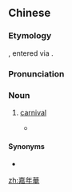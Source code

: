 {{also|嘉年华}}
==Chinese==
{{was fwotd|2014|December|19|lang=zh}}
{{zh-forms|s=嘉年华|type=12|lit=good times}}
{{wikipedia|lang=zh}}

===Etymology===
{{zh-psm|carnival}}, entered via {{der|cmn|yue|-}}.

===Pronunciation===
{{zh-pron
|m=jiāniánhuá
|c=gaa1 nin4 waa4
|h=pfs=kâ-ngièn-fà
|cat=n
}}

===Noun===
{{zh-noun}}

# {{lb|zh|regional}} [[carnival]]
#* {{zh-x|吉打 州 政府 首次 主辦、^吉打 華人 大會堂 協辦 的「 @2014 ^吉打 州 中秋節 '''嘉年華''' 會」於 昨晚（ @7 日）在 ^@達魯阿曼 體育場 前 隆重 舉行，獲得 近 @3000 名 各 族 人士 及 @45 支 隊伍 前來 參與，展現 各 族 之間 的 和諧 氣氛。|The "2014 Kedah Moon Festival '''Carnival'''", hosted for the first time by the state government of Kedah and cohosted by the Kedah Chinese Assembly Hall, was grandly held last night (7th) outside the Darul Aman Stadium. The event was attended by 45 teams and nearly 3000 people from all ethnicities, highlighting the harmonious relationships among ethnic groups.|ref=2014, [http://www.orientaldaily.com.my/index.php?option=com_k2&view=item&id=136644:3&Itemid=242 吉中秋节嘉年华 3千各族同欢]}}

====Synonyms====
* {{zh-l|狂歡節}}

[[zh:嘉年華]]